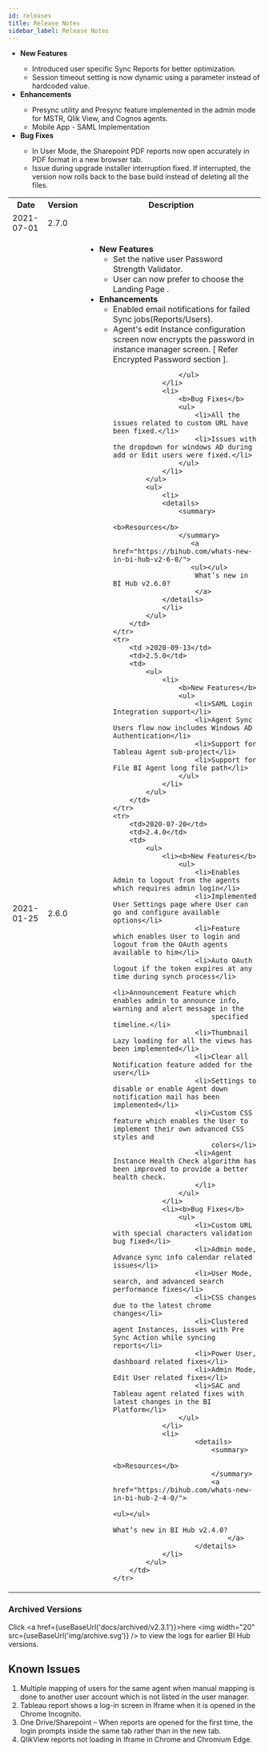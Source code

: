 ```yaml
---
id: releases
title: Release Notes
sidebar_label: Release Notes
---
```


<table id="myTable">
    <tr>
        <th id="date">Date</th>
        <th>Version</th>
        <th>Description</th>
    </tr>
    <tr>
        <td id="date">2021-07-01</td>
        <td>2.7.0</td>
        <ul>
            <li><b>New Features</b></li>
            <ul>
                <li>Introduced user specific Sync Reports for better optimization.</li>
                <li>Session timeout setting is now dynamic using a parameter instead of hardcoded value.</li>
            </ul>
            <li><b>Enhancements</b></li>
            <ul>
                <li><Link to={useBaseUrl('docs/admin-guide/admin-utilities/pre-sync')}>Presync utility</Link> and <Link to={useBaseUrl('docs/admin-guide/agent-manager/agent/agent-management#presync-reports')}>Presync feature</Link> implemented in the admin mode for MSTR, Qlik View, and Cognos agents.</li>
                <li>Mobile App - SAML Implementation</li>
            </ul>
            <li><b>Bug Fixes</b></li>
            <ul>
                <li>In User Mode, the Sharepoint PDF reports now open accurately in PDF format in a new browser tab.</li>
                <li>Issue during upgrade installer interruption fixed. If interrupted, the version now rolls back to the base build instead of deleting all the files.</li>
            </ul>
        </ul>
    </tr>
    <tr>
        <td id="date">2021-01-25</td>
        <td>2.6.0</td>
        <td>
            <ul>
                <li><b>New Features</b>
                    <ul>
                        <li>Set the native user <Link to={useBaseUrl('docs/admin-guide/settings/general#security')}>Password Strength
                            Validator</Link>.
                        </li>
                        <li>User can now prefer to <Link to={useBaseUrl('docs/user-guide/settings#preferences')}>choose the Landing Page</Link>
                            .
                        </li>
                    </ul>
                </li>
                <li>
                    <b>Enhancements</b>
                    <ul>
                        <li>Enabled <Link to={useBaseUrl('docs/admin-guide/agent-manager/agent/agent-management#sync-failure-mail-notification')}>
                            email notifications for failed Sync jobs(Reports/Users)</Link>.
                        </li>
                        <li>Agent's edit Instance configuration screen now encrypts the password in instance manager screen.                        [ Refer <Link to={useBaseUrl('docs/admin-guide/agent-manager/agent/agent-management#encrypted-password')}>
                            Encrypted Password</Link> section ].
                        </li>
                                                                            
                    </ul>
                </li>
                <li>
                    <b>Bug Fixes</b>
                    <ul>
                        <li>All the issues related to custom URL have been fixed.</li>
                        <li>Issues with the dropdown for windows AD during add or Edit users were fixed.</li>
                    </ul>
                </li>
            </ul>
            <ul>
                <li>
                <details>
                    <summary>
                            <b>Resources</b>
                    </summary>
                       <a href="https://bihub.com/whats-new-in-bi-hub-v2-6-0/">
                       <ul></ul>
                        What’s new in BI Hub v2.6.0?
                        </a>
                </details>                    
                </li>                
            </ul>
        </td>
    </tr>
    <tr>
        <td >2020-09-13</td>
        <td>2.5.0</td>
        <td>
            <ul>
                <li>
                    <b>New Features</b>
                    <ul>
                        <li>SAML Login Integration support</li>
                        <li>Agent Sync Users flow now includes Windows AD Authentication</li>
                        <li>Support for Tableau Agent sub-project</li>
                        <li>Support for File BI Agent long file path</li>
                    </ul>
                </li>
            </ul>
        </td>
    </tr>
    <tr>
        <td>2020-07-20</td>
        <td>2.4.0</td>
        <td>
            <ul>
                <li><b>New Features</b>
                    <ul>
                        <li>Enables Admin to logout from the agents which requires admin login</li>
                        <li>Implemented User Settings page where User can go and configure available options</li>
                        <li>Feature which enables User to login and logout from the OAuth agents available to him</li>
                        <li>Auto OAuth logout if the token expires at any time during synch process</li>
                        <li>Announcement Feature which enables admin to announce info, warning and alert message in the
                            specified timeline.</li>
                        <li>Thumbnail Lazy loading for all the views has been implemented</li>
                        <li>Clear all Notification feature added for the user</li>
                        <li>Settings to disable or enable Agent down notification mail has been implemented</li>
                        <li>Custom CSS feature which enables the User to implement their own advanced CSS styles and
                            colors</li>
                        <li>Agent Instance Health Check algorithm has been improved to provide a better health check.
                        </li>
                    </ul>
                </li>
                <li><b>Bug Fixes</b>
                    <ul>
                        <li>Custom URL with special characters validation bug fixed</li>
                        <li>Admin mode, Advance sync info calendar related issues</li>
                        <li>User Mode, search, and advanced search performance fixes</li>
                        <li>CSS changes due to the latest chrome changes</li>
                        <li>Clustered agent Instances, issues with Pre Sync Action while syncing reports</li>
                        <li>Power User, dashboard related fixes</li>
                        <li>Admin Mode, Edit User related fixes</li>
                        <li>SAC and Tableau agent related fixes with latest changes in the BI Platform</li>
                    </ul>
                </li>
                <li>                    
                        <details>
                            <summary>
                                <b>Resources</b>
                            </summary>
                            <a href="https://bihub.com/whats-new-in-bi-hub-2-4-0/">
                                    <ul></ul>
                                    What’s new in BI Hub v2.4.0?
                                </a>
                        </details>                    
                </li>
            </ul>
        </td>
    </tr>
</table>

### Archived Versions 

Click <a href={useBaseUrl('docs/archived/v2.3.1')}>here <img width="20" src={useBaseUrl('img/archive.svg')} /></a> to view the logs for earlier BI Hub versions.

## Known Issues

1. Multiple mapping of users for the same agent when manual mapping is done to another user account which is not listed in the user manager.
1. Tableau report shows a log-in screen in Iframe when it is opened in the Chrome Incognito.
1. One Drive/Sharepoint – When reports are opened for the first time, the login prompts inside the same tab rather than in the new tab.
1. QlikView reports not loading in Iframe in Chrome and Chromium Edge.
